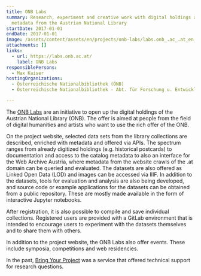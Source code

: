 ```yaml
---
title: ONB Labs
summary: Research, experiment and creative work with digital holdings and
  metadata from the Austrian National Library
startDate: 2017-01-01
endDate: 2017-01-01
image: /assets/content/assets/en/projects/onb-labs/labs.onb_.ac_.at_en_2b.png
attachments: []
links:
  - url: https://labs.onb.ac.at/
    label: ONB Labs
responsiblePersons:
  - Max Kaiser
hostingOrganizations:
  - Österreichische Nationalbibliothek (ÖNB)
  - Österreichische Nationalbibliothek - Abt. für Forschung u. Entwicklung

---
```

The [ONB Labs](https://labs.onb.ac.at/en/) are an initiative to open up the digital holdings of the Austrian National Library (ONB). The offer is aimed at people from the field of digital humanities and artists who want to use the rich offer of the ONB.

On the project website, selected data sets from the library collections are described, enriched with metadata and offered via APIs. The spectrum ranges from already digitized holdings (e.g. historical postcards) to documentation and access to the catalog metadata to also an interface for the Web Archive Austria, where metadata from the website crawls of the .at domain can be queried and evaluated. The datasets are also offered as Linked Open Data (LOD) and images can be accessed via IIIF. In addition to the datasets, tools for evaluation and analysis are also being developed, and source code or example applications for the datasets can be obtained from a public repository. These are mostly made available in the form of interactive Jupyter notebooks.

After registration, it is also possible to compile and save individual collections. Registered users are provided with a GitLab environment that is intended to encourage users to experiment with the datasets themselves and to share them with others.

In addition to the project website, the ONB Labs also offer events. These include symposia, competitions and web residencies.

In the past, [Bring Your Project](https://digital-humanities.at/en/dha/s-project/bring-your-project) was a service that offered technical support for research questions.
